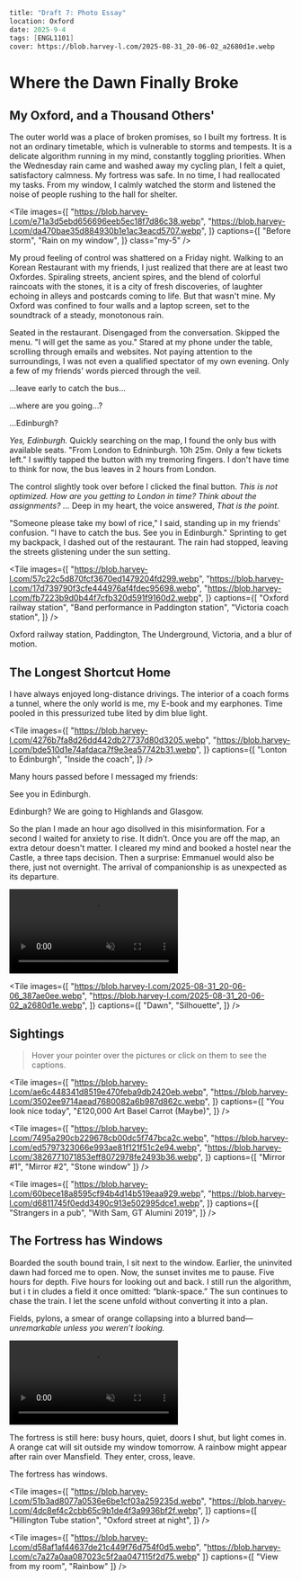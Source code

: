```meta
title: "Draft 7: Photo Essay"
location: Oxford
date: 2025-9-4
tags: [ENGL1101]
cover: https://blob.harvey-l.com/2025-08-31_20-06-02_a2680d1e.webp
```


# Where the Dawn Finally Broke

## My Oxford, and a Thousand Others'

The outer world was a place of broken promises, so I built my fortress. It is not an ordinary timetable, which is vulnerable to storms and tempests. It is a delicate algorithm running in my mind, constantly toggling priorities. When the Wednesday rain came and washed away my cycling plan, I felt a quiet, satisfactory calmness. My fortress was safe. In no time, I had reallocated my tasks. From my window, I calmly watched the storm and listened the noise of people rushing to the hall for shelter.

<Tile images={[
  "https://blob.harvey-l.com/e71a3d5ebd656696eeb5ec18f7d86c38.webp",
  "https://blob.harvey-l.com/da470bae35d884930b1e1ac3eacd5707.webp",
]} captions={[
  "Before storm",
  "Rain on my window",
]} class="my-5" />

My proud feeling of control was shattered on a Friday night. Walking to an Korean Restaurant with my friends, I just realized that there are at least two Oxfordes. Spiraling streets, ancient spires, and the blend of colorful raincoats with the stones, it is a city of fresh discoveries, of laughter echoing in alleys and postcards coming to life. But that wasn't mine. My Oxford was confined to four walls and a laptop screen, set to the soundtrack of a steady, monotonous rain.

Seated in the restaurant. Disengaged from the conversation. Skipped the menu. "I will get the same as you." Stared at my phone under the table, scrolling through emails and websites. Not paying attention to the surroundings, I was not even a qualified spectator of my own evening. Only a few of my friends' words pierced through the veil.

...leave early to catch the bus...

...where are you going...?

...Edinburgh?

*Yes, Edinburgh.* Quickly searching on the map, I found the only bus with available seats. "From London to Edninburgh. 10h 25m. Only a few tickets left." I swiftly tapped the button with my tremoring fingers. I don't have time to think for now, the bus leaves in 2 hours from London.

The control slightly took over before I clicked the final button. *This is not optimized. How are you getting to London in time? Think about the assignments? ...* Deep in my heart, the voice answered, *That is the point.*

"Someone please take my bowl of rice," I said, standing up in my friends' confusion. "I have to catch the bus. See you in Edinburgh." Sprinting to get my backpack, I dashed out of the restaurant. The rain had stopped, leaving the streets glistening under the sun setting.

<Tile images={[
  "https://blob.harvey-l.com/57c22c5d870fcf3670ed1479204fd299.webp",
  "https://blob.harvey-l.com/17d739790f3cfe444976af4fdec95698.webp",
  "https://blob.harvey-l.com/fb7223b9d0b44f7cfb320d591f9160d2.webp",
]} captions={[
  "Oxford railway station",
  "Band performance in Paddington station",
  "Victoria coach station",
]} />

Oxford railway station, Paddington, The Underground, Victoria, and a blur of motion.

## The Longest Shortcut Home

I have always enjoyed long-distance drivings. The interior of a coach forms a tunnel, where the only world is me, my E-book and my earphones. Time pooled in this pressurized tube lited by dim blue light.

<Tile images={[
  "https://blob.harvey-l.com/4276b7fa8d26dd442db27737d80d3205.webp",
  "https://blob.harvey-l.com/bde510d1e74afdaca7f9e3ea57742b31.webp",
]} captions={[
  "Lonton to Edinburgh",
  "Inside the coach",
]} />

Many hours passed before I messaged my friends:

See you in Edinburgh.

Edinburgh? We are going to Highlands and Glasgow.

So the plan I made an hour ago disollved in this misinformation. For a second I waited for anxiety to rise. It didn’t. Once you are off the map, an extra detour doesn't matter. I cleared my mind and booked a hostel near the Castle, a three taps decision. Then a surprise: Emmanuel would also be there, just not overnight. The arrival of companionship is as unexpected as its departure.

<div class="flex gap-5 items-center md:flex-row flex-col my-10">
  <video muted loop autoplay src="https://blob.harvey-l.com/328a4893e84156f13ae3f39b76c78af9.webm" class="w-full rounded-xl min-w-40%"/>

  <p class="h-fit m0!">
Motion sickness woke me up&mdash;first time in five years. Quick observation revealed that the bus is pitching and swaying through Scottish hills. The four forgiving lanes were replaced by a dark coiling strip. Somewhere in that nausea-softened interval, the paradox of control became clearer. The tighter you gripped, the more fragile equilibrium became. Here, with nothing optimized -- not route, not companions, not vestibular -- I almost see a faint seam of colors forming in the darkness. Dawn is never beautiful at the planned hour.
  </p>
</div>

<Tile images={[
  "https://blob.harvey-l.com/2025-08-31_20-06-06_387ae0ee.webp",
  "https://blob.harvey-l.com/2025-08-31_20-06-02_a2680d1e.webp",
]} captions={[
  "Dawn",
  "Silhouette",
]} />

## Sightings

> Hover your pointer over the pictures or click on them to see the captions.

<Tile images={[
  "https://blob.harvey-l.com/ae6c448341d8519e470feba9db2420eb.webp",
  "https://blob.harvey-l.com/3502ee9714aead7680082a6b987d862c.webp",
]} captions={[
  "You look nice today",
  "£120,000 Art Basel Carrot (Maybe)",
]} />

<Tile images={[
  "https://blob.harvey-l.com/7495a290cb229678cb00dc5f747bca2c.webp",
  "https://blob.harvey-l.com/ed5797323066e993ae81f121f51c2e94.webp",
  "https://blob.harvey-l.com/3826771071853eff8072978fe2493b36.webp",
]} captions={[
  "Mirror #1",
  "Mirror #2",
  "Stone window"
]} />

<Tile images={[
  "https://blob.harvey-l.com/60bece18a8595cf94b4d14b519eaa929.webp",
  "https://blob.harvey-l.com/d6811745f0edd3490c913e502995dce1.webp",
]} captions={[
  "Strangers in a pub",
  "With Sam, GT Alumini 2019",
]} />

## The Fortress has Windows

<div class="flex gap-5 items-center md:flex-row flex-col my-10">
  <p class="h-fit m0!">
    Boarded the south bound train, I sit next to the window. Earlier, the uninvited dawn had forced me to open.  Now, the sunset invites me to pause. Five hours for depth.  Five hours for looking out and back.  I still run the algorithm, but i t in cludes a field it once omitted: “blank-space.” The sun continues to chase the train. I let the scene unfold without converting it into a plan.

Fields, pylons, a smear of orange collapsing into a blurred band—<i>unremarkable unless you weren’t looking.</i>
  </p>

  <video muted loop autoplay src="https://blob.harvey-l.com/b11637b6e5ea27084f94df8d0e5ac600.webm" class="w-full rounded-xl min-w-40%"/>

</div>

The fortress is still here: busy hours, quiet, doors I shut, but light comes in. A orange cat will sit outside my window tomorrow. A rainbow might appear after rain over Mansfield. They enter, cross, leave.

The fortress has windows.

<Tile images={[
  "https://blob.harvey-l.com/51b3ad8077a0536e6be1cf03a259235d.webp",
  "https://blob.harvey-l.com/4dc8ef4c2cbb65c9b1de4f3a9936bf2f.webp",
]} captions={[
  "Hillington Tube station",
  "Oxford street at night",
]} />

<Tile images={[
  "https://blob.harvey-l.com/d58af1af44637de21c449f76d754f0d5.webp",
  "https://blob.harvey-l.com/c7a27a0aa087023c5f2aa047115f2d75.webp"
]} captions={[
  "View from my room",
  "Rainbow"
]} />

